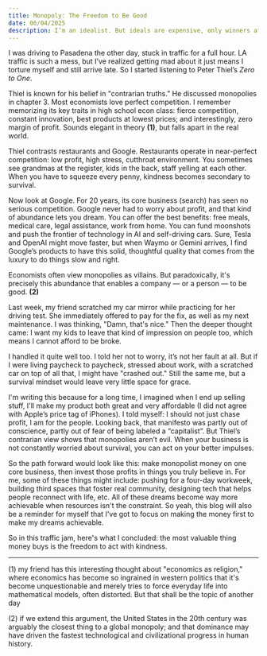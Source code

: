 ```yaml
---
title: Monopoly: The Freedom to Be Good
date: 06/04/2025
description: I’m an idealist. But ideals are expensive, only winners afford them.
---
```


I was driving to Pasadena the other day, stuck in traffic for a full hour. LA traffic is such a mess, but I’ve realized getting mad about it just means I torture myself and still arrive late. So I started listening to Peter Thiel’s *Zero to One*.

Thiel is known for his belief in "contrarian truths.” He discussed monopolies in chapter 3. Most economists love perfect competition. I remember memorizing its key traits in high school econ class: fierce competition, constant innovation, best products at lowest prices; and interestingly, zero margin of profit. Sounds elegant in theory **(1)**, but falls apart in the real world.

Thiel contrasts restaurants and Google. Restaurants operate in near-perfect competition: low profit, high stress, cutthroat environment. You sometimes see grandmas at the register, kids in the back, staff yelling at each other. When you have to squeeze every penny, kindness becomes secondary to survival.

Now look at Google. For 20 years, its core business (search) has seen no serious competition. Google never had to worry about profit, and that kind of abundance lets you dream. You can offer the best benefits: free meals, medical care, legal assistance, work from home. You can fund moonshots and push the frontier of technology in AI and self-driving cars. Sure, Tesla and OpenAI might move faster, but when Waymo or Gemini arrives, I find Google’s products to have this solid, thoughtful quality that comes from the luxury to do things slow and right. 

Economists often view monopolies as villains. But paradoxically, it's precisely this abundance that enables a company — or a person — to be good. **(2)**

Last week, my friend scratched my car mirror while practicing for her driving test. She immediately offered to pay for the fix, as well as my next maintenance. I was thinking, "Damn, that's nice." Then the deeper thought came: I want my kids to leave that kind of impression on people too, which means I cannot afford to be broke.

I handled it quite well too. I told her not to worry, it’s not her fault at all. But if I were living paycheck to paycheck, stressed about work, with a scratched car on top of all that, I might have "crashed out." Still the same me, but a survival mindset would leave very little space for grace.

I'm writing this because for a long time, I imagined when I end up selling stuff, I'll make my product both great and very affordable (I did not agree with Apple’s price tag of iPhones). I told myself: I should not just chase profit, I am for the people. Looking back, that manifesto was partly out of conscience, partly out of fear of being labeled a “capitalist”. But Thiel’s contrarian view shows that monopolies aren’t evil. When your business is not constantly worried about survival, you can act on your better impulses.

So the path forward would look like this: make monopolist money on one core business, then invest those profits in things you truly believe in. For me, some of these things might include: pushing for a four-day workweek, building third spaces that foster real community, designing tech that helps people reconnect with life, etc. All of these dreams become way more achievable when resources isn't the constraint. So yeah, this blog will also be a reminder for myself that I've got to focus on making the money first to make my dreams achievable.

So in this traffic jam, here's what I concluded: the most valuable thing money buys is the freedom to act with kindness. 

---

(1) my friend has this interesting thought about "economics as religion," where economics has become so ingrained in western politics that it's become unquestionable and merely tries to force everyday life into mathematical models, often distorted. But that shall be the topic of another day

(2) if we extend this argument, the United States in the 20th century was arguably the closest thing to a global monopoly; and that dominance may have driven the fastest technological and civilizational progress in human history.
